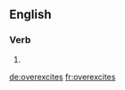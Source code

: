 ==English==

===Verb===
{{head|en}}

# {{en-third-person singular of|overexcite}}

[[de:overexcites]]
[[fr:overexcites]]